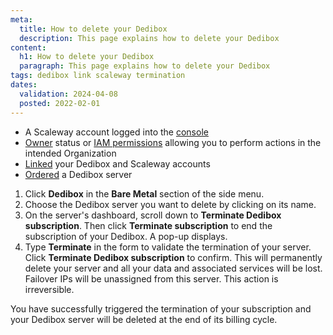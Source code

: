 ```yaml
---
meta:
  title: How to delete your Dedibox
  description: This page explains how to delete your Dedibox
content:
  h1: How to delete your Dedibox
  paragraph: This page explains how to delete your Dedibox
tags: dedibox link scaleway termination
dates:
  validation: 2024-04-08
  posted: 2022-02-01
---
```


<Macro id="dedibox-scaleway-migration" />

<Macro id="requirements" />

- A Scaleway account logged into the [console](https://console.scaleway.com/)
- [Owner](/identity-and-access-management/iam/concepts/#owner) status or [IAM permissions](/identity-and-access-management/iam/concepts/#permission) allowing you to perform actions in the intended Organization
- [Linked](/bare-metal/dedibox/how-to/link-dedibox-account/) your Dedibox and Scaleway accounts
- [Ordered](/bare-metal/dedibox/how-to/order-dedibox/) a Dedibox server

1. Click **Dedibox** in the **Bare Metal** section of the side menu.
2. Choose the Dedibox server you want to delete by clicking on its name.
3. On the server's dashboard, scroll down to **Terminate Dedibox subscription**. Then click **Terminate subscription** to end the subscription of your Dedibox. A pop-up displays.
4. Type **Terminate** in the form to validate the termination of your server. Click **Terminate Dedibox subscription** to confirm.
    <Message type="important">
      This will permanently delete your server and all your data and associated services will be lost. Failover IPs will be unassigned from this server. This action is irreversible.
    </Message>

You have successfully triggered the termination of your subscription and your Dedibox server will be deleted at the end of its billing cycle.


